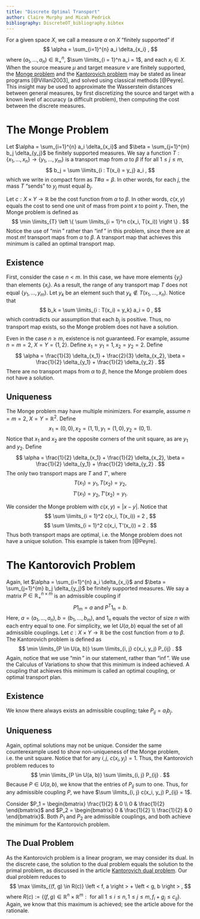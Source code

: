 ```yaml
---
title: "Discrete Optimal Transport"
author: Claire Murphy and Micah Pedrick
bibliography: DiscreteOT_bibliography.bibtex
---
```


\usepackage{bbm}

For a given space $X$, we call a measure $\alpha$ on $X$ "finitely supported" if $$ \alpha = \sum_{i=1}^{n} a_i \delta_{x_i} , $$ where $(a_1, \ldots, a_n) \in \mathbb{R}_+^n$, $\sum \limits_{i = 1}^n a_i = 1$, and each $x_i \in X$. When the source measure $\mu$ and target measure $\nu$ are finitely supported, the [Monge problem](https://www.otwiki.xyz/wiki/Monge_Problem) and the [Kantorovich problem](https://otwiki.github.io/otwiki-main/Kantorovich_Problem.html) may be stated as linear programs [@Villani2003], and solved using classical methods [@Peyre]. This insight may be used to approximate the Wasserstein distances between general measures, by first discretizing the source and target with a known level of accuracy (a difficult problem), then computing the cost between the discrete measures.

# The Monge Problem

Let $\alpha = \sum_{i=1}^{n} a_i \delta_{x_i}$ and $\beta = \sum_{j=1}^{m} b_j \delta_{y_j}$ be finitely supported measures. We say a function $T: \{ x_1, \ldots, x_n \} \rightarrow \{ y_1, \ldots, y_m \}$ is a transport map from $\alpha$ to $\beta$ if for all $1 \leq j \leq m$, $$ b_j = \sum \limits_{i : T(x_i) = y_j} a_i , $$ which we write in compact form as $T \# \alpha = \beta$. In other words, for each $j$, the mass $T$ "sends" to $y_j$ must equal $b_j$.

Let $c: X \times Y \rightarrow \mathbb{R}$ be the cost function from $\alpha$ to $\beta$. In other words, $c(x, y)$ equals the cost to send one unit of mass from point $x$ to point $y$. Then, the Monge problem is defined as $$ \min \limits_{T} \left \{ \sum \limits_{i = 1}^n c(x_i, T(x_i)) \right \} . $$ Notice the use of "$\min$" rather than "$\inf$" in this problem, since there are at most $m!$ transport maps from $\alpha$ to $\beta$. A transport map that achieves this minimum is called an optimal transport map.

## Existence

First, consider the case $n < m$. In this case, we have more elements $\{ y_j \}$ than elements $\{ x_i \}$. As a result, the range of any transport map $T$ does not equal $\{ y_1, \ldots, y_m \}$. Let $y_k$ be an element such that $y_k \notin T(x_1, \ldots, x_n)$. Notice that $$ b_k =  \sum \limits_{i : T(x_i) = y_k} a_i = 0 , $$ which contradicts our assumption that each $b_j$ is positive. Thus, no transport map exists, so the Monge problem does not have a solution.

Even in the case $n \geq m$, existence is not guaranteed. For example, assume $n = m = 2$, $X = Y = \{ 1, 2 \}$. Define $x_1 = y_1 = 1, x_2 = y_2 = 2$. Define $$ \alpha = \frac{1}{3} \delta_{x_1} + \frac{2}{3} \delta_{x_2}, \beta = \frac{1}{2} \delta_{y_1} + \frac{1}{2} \delta_{y_2} . $$ There are no transport maps from $\alpha$ to $\beta$, hence the Monge problem does not have a solution.

## Uniqueness

The Monge problem may have multiple minimizers. For example, assume $n = m = 2$, $X = Y = \mathbb{R}^2$. Define $$ x_1 = (0, 0), x_2 = (1, 1), y_1 = (1, 0), y_2 = (0, 1) . $$ Notice that $x_1$ and $x_2$ are the opposite corners of the unit square, as are $y_1$ and $y_2$. Define $$ \alpha = \frac{1}{2} \delta_{x_1} + \frac{1}{2} \delta_{x_2}, \beta = \frac{1}{2} \delta_{y_1} + \frac{1}{2} \delta_{y_2} . $$ The only two transport maps are $T$ and $T'$, where $$ T(x_1) = y_1, T(x_2) = y_2 , $$ $$ T'(x_1) = y_2, T'(x_2) = y_1 . $$

We consider the Monge problem with $c(x, y) = |x - y|$. Notice that $$ \sum \limits_{i = 1}^2 c(x_i, T(x_i)) = 2 , $$ $$ \sum \limits_{i = 1}^2 c(x_i, T'(x_i)) = 2 . $$ Thus both transport maps are optimal, i.e. the Monge problem does not have a unique solution. This example is taken from [@Peyre].

# The Kantorovich Problem

Again, let $\alpha = \sum_{i=1}^{n} a_i \delta_{x_i}$ and $\beta = \sum_{j=1}^{m} b_j \delta_{y_j}$ be finitely supported measures. We say a matrix $P \in \mathbb{R}_+^{n \times m}$ is an admissible coupling if $$ P 1_m = a \text{ and } P^T 1_n = b . $$ Here, $a = (a_1, \ldots, a_n), b = (b_1, \ldots, b_m)$, and $1_n$ equals the vector of size $n$ with each entry equal to one. For simplicity, we let $U(a, b)$ equal the set of all admissible couplings. Let $c: X \times Y \rightarrow \mathbb{R}$ be the cost function from $\alpha$ to $\beta$. The Kantorovich problem is defined as $$ \min \limits_{P \in U(a, b)} \sum \limits_{i, j} c(x_i, y_j) P_{ij} . $$ Again, notice that we use "$\min$" in our statement, rather than "$\inf$". We use the Calculus of Variations to show that this minimum is indeed achieved. A coupling that achieves this minimum is called an optimal coupling, or optimal transport plan.

## Existence

We know there always exists an admissible coupling; take $P_{ij} = a_i b_j$.

## Uniqueness

Again, optimal solutions may not be unique. Consider the same counterexample used to show non-uniqueness of the Monge problem, i.e. the unit square. Notice that for any $i, j$, $c(x_i, y_j) = 1$. Thus, the Kantorovich problem reduces to\
$$ \min \limits_{P \in U(a, b)} \sum \limits_{i, j} P_{ij} . $$ Because $P \in U(a, b)$, we know that the entries of $P_{ij}$ sum to one. Thus, for any admissible coupling $P$, we have $\sum \limits_{i, j} c(x_i, y_j) P_{ij} = 1$.

Consider $P_1 = \begin{bmatrix}
\frac{1}{2} & 0 \\
0 & \frac{1}{2}
\end{bmatrix}$ and $P_2 = \begin{bmatrix}
0 & \frac{1}{2} \\
\frac{1}{2} & 0
\end{bmatrix}$. Both $P_1$ and $P_2$ are admissible couplings, and both achieve the minimum for the Kantorovich problem.

## The Dual Problem

As the Kantorovich problem is a linear program, we may consider its dual. In the discrete case, the solution to the dual problem equals the solution to the primal problem, as discussed in the article [Kantorovich dual problem](https://www.otwiki.xyz/wiki/Kantorovich_Dual_Problem_(for_general_costs)). Our dual problem reduces to $$ \max \limits_{(f, g) \in R(c)} \left < f, a \right > + \left < g, b \right > , $$ where $R(c) := \left \{ (f, g) \in \mathbb{R}^n \times \mathbb{R}^m :  \text{ for all } 1 \leq i \leq n, 1 \leq j \leq m, f_i + g_j \leq c_{ij} \right \}.$ Again, we know that this maximum is achieved; see the article above for the rationale.
